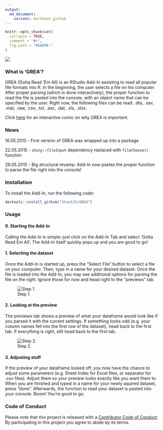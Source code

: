 ```yaml
---
output:
  md_document:
    variant: markdown_github
---
```


<!-- README.md is generated from README.Rmd. Please edit that file -->

```r
knitr::opts_chunk$set(
  collapse = TRUE,
  comment = "#>",
  fig.path = "README-"
)
```

![](logo.png)

### What is 'GREA'?

GREA (Gotta Read 'Em All) is an RStudio Add-In assisting to read all popular file formats into R. In the beginning, the user selects a file on his computer. After proper parsing (which is done interactively), the proper function to read the file is pasted into the console, with an object name that can be specified by the user. Right now, the following files can be read: .dta, .sav, .mat, .raw, .csv, .txt, .asc, .dat, .xls, .xlsx.

Click [here](http://imgur.com/a/a9M1p) for an interactive comic on why GREA is important.

### News

16.05.2015
- First version of GREA was wrapped up into a package

22.05.2015
- `shiny::fileInput` dependency replaced with `fileChoose()` function

26.05.2015
- Big structural revamp: Add-In now pastes the proper function to parse the file right into the console!

### Installation

To install the Add-In, run the following code:
```r
devtools::install_github("Stan125/GREA")
```

### Usage

#### 0. Starting the Add-In
Calling the Add-In is simple: just click on the Add-In Tab and select 'Gotta Read Em All'. The Add-In itself quickly pops up and you are good to go!

#### 1. Selecting the dataset
Once the Add-In is started up, press the "Select File" button to select a file on your computer. Then, type in a name for your desired dataset. Once the file is loaded into the Add-In, you may see additional options for parsing the file on the right. Ignore those for now and head right to the "previews" tab.

![Step 1.](step1.png)

#### 2. Looking at the preview
The previews tab shows a preview of what your dataframe would look like if you parsed it with the current settings. If something looks odd (e.g. your column names fell into the first row of the dataset), head back to the first tab. If everything is right, still head back to the first tab.

![Step 2.](step2.png)

#### 3. Adjusting stuff
If the preview of your dataframe looked off, you now have the chance to adjust some parameters (e.g. Sheet Index for Excel files, or separator for .csv files). Adjust them so your preview looks exactly like you want them to. When you are finished and typed in a name for your newly aquired dataset, press "done". Afterwards, the function to read your dataset is pasted into your console. Boom! You're good to go.

### Code of Conduct

Please note that this project is released with a [Contributor Code of Conduct](CONDUCT.md). 
By participating in this project you agree to abide by its terms.
